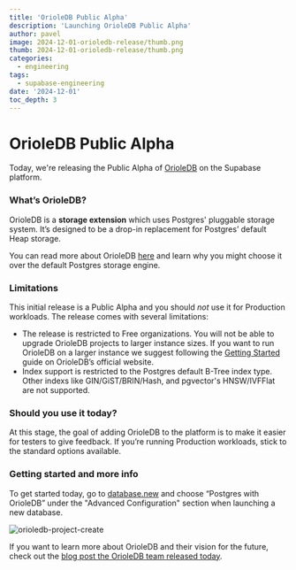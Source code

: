 ```yaml
---
title: 'OrioleDB Public Alpha'
description: 'Launching OrioleDB Public Alpha'
author: pavel
image: 2024-12-01-orioledb-release/thumb.png
thumb: 2024-12-01-orioledb-release/thumb.png
categories:
  - engineering
tags:
  - supabase-engineering
date: '2024-12-01'
toc_depth: 3
---
```


# OrioleDB Public Alpha

Today, we're releasing the Public Alpha of [OrioleDB](https://www.orioledb.com/) on the Supabase platform.

### What’s OrioleDB?

OrioleDB is a **storage extension** which uses Postgres' pluggable storage system. It’s designed to be a drop-in replacement for Postgres’ default Heap storage.

You can read more about OrioleDB [here](https://www.orioledb.com/blog/orioledb-beta7-benchmarks) and learn why you might choose it over the default Postgres storage engine.

### Limitations

This initial release is a Public Alpha and you should _not_ use it for Production workloads. The release comes with several limitations:

- The release is restricted to Free organizations. You will not be able to upgrade OrioleDB projects to larger instance sizes. If you want to run OrioleDB on a larger instance we suggest following the [Getting Started](https://www.orioledb.com/docs/usage/getting-started) guide on OrioleDB’s official website.
- Index support is restricted to the Postgres default B-Tree index type. Other indexs like GIN/GiST/BRIN/Hash, and pgvector's HNSW/IVFFlat are not supported.

### Should you use it today?

At this stage, the goal of adding OrioleDB to the platform is to make it easier for testers to give feedback. If you’re running Production workloads, stick to the standard options available.

### Getting started and more info

To get started today, go to [database.new](http://database.new) and choose “Postgres with OrioleDB” under the "Advanced Configuration" section when launching a new database.

<Img
  alt="orioledb-project-create"
  src="/images/blog/2024-12-01-orioledb-release/orioledb-project-create.png"
  captionAlign="left"
  zoomable={false}
/>

If you want to learn more about OrioleDB and their vision for the future, check out the [blog post the OrioleDB team released today](https://www.orioledb.com/blog/orioledb-beta7-benchmarks).
